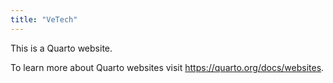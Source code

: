 ```yaml
---
title: "VeTech"
---
```


This is a Quarto website.

To learn more about Quarto websites visit <https://quarto.org/docs/websites>.
